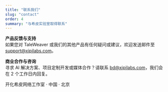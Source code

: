 ```yaml
---
title: "联系我们"
slug: "contact"
order: 4
summary: "与希皮实验室取得联系"
---
```


**产品反馈与支持**  
如果您对 TaleWeaver 或我们的其他产品有任何疑问或建议，欢迎发送邮件至 [support@xipilabs.com](mailto:support@xipilabs.com)。

**商业合作与咨询**  
寻求 AI 解决方案、项目定制开发或媒体合作？请联系 [bd@xipilabs.com](mailto:bd@xipilabs.com)，我们会在 2 个工作日内回复。

开化希皮网络工作室 · 中国 · 北京
